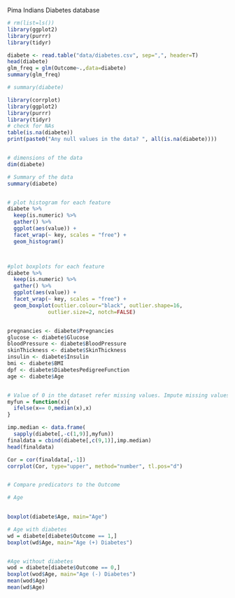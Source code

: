 Pima Indians Diabetes database

```r
# rm(list=ls())
library(ggplot2)
library(purrr)
library(tidyr)
```

```r

diabete <- read.table("data/diabetes.csv", sep=",", header=T)
head(diabete)
glm_freq = glm(Outcome~.,data=diabete)
summary(glm_freq)

# summary(diabete)

```

```r
library(corrplot)
library(ggplot2)
library(purrr)
library(tidyr)
# check for NAs
table(is.na(diabete))
print(paste0("Any null values in the data? ", all(is.na(diabete))))


# dimensions of the data
dim(diabete)

# Summary of the data
summary(diabete)


# plot histogram for each feature
diabete %>%
  keep(is.numeric) %>% 
  gather() %>% 
  ggplot(aes(value)) +
  facet_wrap(~ key, scales = "free") +
  geom_histogram() 



#plot boxplots for each feature
diabete %>%
  keep(is.numeric) %>% 
  gather() %>% 
  ggplot(aes(value)) +
  facet_wrap(~ key, scales = "free") +
  geom_boxplot(outlier.colour="black", outlier.shape=16,
             outlier.size=2, notch=FALSE)


pregnancies <- diabete$Pregnancies
glucose <- diabete$Glucose
bloodPressure <- diabete$BloodPressure
skinThickness <- diabete$SkinThickness
insulin <- diabete$Insulin
bmi <- diabete$BMI
dpf <- diabete$DiabetesPedigreeFunction
age <- diabete$Age


# Value of 0 in the dataset refer missing values. Impute missing values with median for all predictors except "Pregnancies".
myfun = function(x){
  ifelse(x== 0,median(x),x)
}

imp.median <- data.frame(
  sapply(diabete[,-c(1,9)],myfun))
finaldata = cbind(diabete[,c(9,1)],imp.median)
head(finaldata)

Cor = cor(finaldata[,-1])
corrplot(Cor, type="upper", method="number", tl.pos="d")
```

![]()

```r
# Compare predicators to the Outcome

# Age

 
boxplot(diabete$Age, main="Age")

# Age with diabetes
wd = diabete[diabete$Outcome == 1,]
boxplot(wd$Age, main="Age (+) Diabetes")


#Age without diabetes
wod = diabete[diabete$Outcome == 0,]
boxplot(wod$Age, main="Age (-) Diabetes")
mean(wod$Age)
mean(wd$Age)
```
